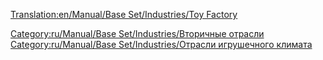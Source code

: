 [[Translation:en/Manual/Base Set/Industries/Toy Factory]]

{{ru/Manual/Base Set/Industries/Промышленность| Изображение=en/Manual/Base Set/ToyFactory.png
| имя=Завод игрушек
| Климат=[[ru/Manual/Климат|Игрушечный]]
| Принимает=[[ru/Manual/Base Set/Cargos/Пластик|Пластик]], [[ru/Manual/Base Set/Cargos/Батарейки|Батарейки]]
| Производит=[[ru/Manual/Base Set/Cargos/Игрушки|Игрушки]]
| Примечания=Не представлен в других [[ru/Manual/Климат|климатах]].
}}
{{en/Manual/Base Set/Industries/Stub}}

{{ru/Manual/Base Set/Industries/Navbox Промышленность}}

[[Category:ru/Manual/Base Set/Industries/Вторичные отрасли]]
[[Category:ru/Manual/Base Set/Industries/Отрасли игрушечного климата]]